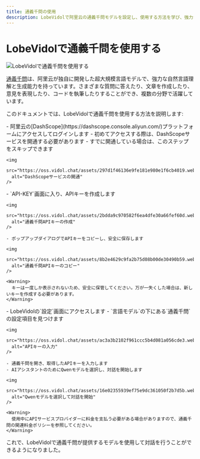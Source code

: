 ```yaml
---
title: 通義千問の使用
description: LobeVidolで阿里云の通義千問モデルを設定し、使用する方法を学び、強力な自然言語理解と生成能力を提供します。
---
```


# LobeVidolで通義千問を使用する

<img
src="https://oss.vidol.chat/docs/2024/12/83156a545234ce9264a97bb2991cfbbb.png"
alt="LobeVidolで通義千問を使用する"
/>

[通義千問](https://tongyi.aliyun.com/)は、阿里云が独自に開発した超大規模言語モデルで、強力な自然言語理解と生成能力を持っています。さまざまな質問に答えたり、文章を作成したり、意見を表現したり、コードを執筆したりすることができ、複数の分野で活躍しています。

このドキュメントでは、LobeVidolで通義千問を使用する方法を説明します:

<Steps>
  <Step title="DashScopeモデルサービスの開通">
    - 阿里云の[DashScope](https://dashscope.console.aliyun.com/)プラットフォームにアクセスしてログインします
    - 初めてアクセスする際は、DashScopeサービスを開通する必要があります
    - すでに開通している場合は、このステップをスキップできます

```
<img
  src="https://oss.vidol.chat/assets/297d1f46136e9fe181e980e1f6cb4019.webp"
  alt="DashScopeサービスの開通"
/>
```

  </Step>

  <Step title="DashScope APIキーの取得">
    - `API-KEY`画面に入り、APIキーを作成します

```
<img
  src="https://oss.vidol.chat/assets/2bdda9c970582f6ea4dfe30a66fef60d.webp"
  alt="通義千問APIキーの作成"
/>

- ポップアップダイアログでAPIキーをコピーし、安全に保存します

<img
  src="https://oss.vidol.chat/assets/8b2e4629c9fa2b75d08b00de30490b59.webp"
  alt="通義千問APIキーのコピー"
/>

<Warning>
  キーは一度しか表示されないため、安全に保管してください。万が一失くした場合は、新しいキーを作成する必要があります。
</Warning>
```

  </Step>

  <Step title="LobeVidolで通義千問を設定する">
    - LobeVidolの`設定`画面にアクセスします
    - `言語モデル`の下にある`通義千問`の設定項目を見つけます

```
<img
  src="https://oss.vidol.chat/assets/ac3a3b2102f961ccc5b4d081a056cde3.webp"
  alt="APIキーの入力"
/>

- 通義千問を開き、取得したAPIキーを入力します
- AIアシスタントのためにQwenモデルを選択し、対話を開始します

<img
  src="https://oss.vidol.chat/assets/16e02355939ef75e9dc361050f2b7d5b.webp"
  alt="Qwenモデルを選択して対話を開始"
/>

<Warning>
  使用中にAPIサービスプロバイダーに料金を支払う必要がある場合がありますので、通義千問の関連料金ポリシーを参照してください。
</Warning>
```

  </Step>
</Steps>

これで、LobeVidolで通義千問が提供するモデルを使用して対話を行うことができるようになりました。

